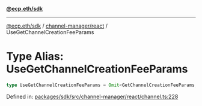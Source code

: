 [**@ecp.eth/sdk**](../../../index.mdx)

***

[@ecp.eth/sdk](/sdk-reference/index.mdx) / [channel-manager/react](/sdk-reference/channel-manager/react/index.mdx) / UseGetChannelCreationFeeParams

# Type Alias: UseGetChannelCreationFeeParams

```ts
type UseGetChannelCreationFeeParams = Omit<GetChannelCreationFeeParams, "readContract">;
```

Defined in: [packages/sdk/src/channel-manager/react/channel.ts:228](https://github.com/ecp-eth/comments-monorepo/blob/main/packages/sdk/src/channel-manager/react/channel.ts#L228)
